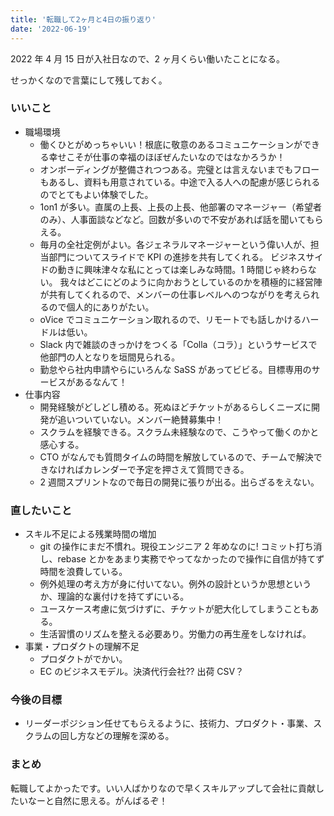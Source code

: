 ```yaml
---
title: '転職して2ヶ月と4日の振り返り'
date: '2022-06-19'
---
```


2022 年 4 月 15 日が入社日なので、2 ヶ月くらい働いたことになる。

せっかくなので言葉にして残しておく。

### いいこと

- 職場環境
  - 働くひとがめっちゃいい！根底に敬意のあるコミュニケーションができる幸せこそが仕事の幸福のほぼぜんたいなのではなかろうか！
  - オンボーディングが整備されつつある。完璧とは言えないまでもフローもあるし、資料も用意されている。中途で入る人への配慮が感じられるのでとてもよい体験でした。
  - 1on1 が多い。直属の上長、上長の上長、他部署のマネージャー（希望者のみ）、人事面談などなど。回数が多いので不安があれば話を聞いてもらえる。
  - 毎月の全社定例がよい。各ジェネラルマネージャーという偉い人が、担当部門についてスライドで KPI の進捗を共有してくれる。
    ビジネスサイドの動きに興味津々な私にとっては楽しみな時間。1 時間じゃ終わらない。
    我々はどこにどのように向かおうとしているのかを積極的に経営陣が共有してくれるので、メンバーの仕事レベルへのつながりを考えられるので個人的にありがたい。
  - oVice でコミュニケーション取れるので、リモートでも話しかけるハードルは低い。
  - Slack 内で雑談のきっかけをつくる「Colla（コラ）」というサービスで他部門の人となりを垣間見られる。
  - 勤怠やら社内申請やらにいろんな SaSS があってビビる。目標専用のサービスがあるなんて！
- 仕事内容
  - 開発経験がどしどし積める。死ぬほどチケットがあるらしくニーズに開発が追いついていない。メンバー絶賛募集中！
  - スクラムを経験できる。スクラム未経験なので、こうやって働くのかと感心する。
  - CTO がなんでも質問タイムの時間を解放しているので、チームで解決できなければカレンダーで予定を押さえて質問できる。
  - 2 週間スプリントなので毎日の開発に張りが出る。出らざるをえない。

### 直したいこと

- スキル不足による残業時間の増加
  - git の操作にまだ不慣れ。現役エンジニア 2 年めなのに!
    コミット打ち消し、rebase とかをあまり実務でやってなかったので操作に自信が持てず時間を浪費している。
  - 例外処理の考え方が身に付いてない。例外の設計というか思想というか、理論的な裏付けを持てずにいる。
  - ユースケース考慮に気づけずに、チケットが肥大化してしまうこともある。
  - 生活習慣のリズムを整える必要あり。労働力の再生産をしなければ。
- 事業・プロダクトの理解不足
  - プロダクトがでかい。
  - EC のビジネスモデル。決済代行会社?? 出荷 CSV？

### 今後の目標

- リーダーポジション任せてもらえるように、技術力、プロダクト・事業、スクラムの回し方などの理解を深める。

### まとめ

転職してよかったです。いい人ばかりなので早くスキルアップして会社に貢献したいなーと自然に思える。がんばるぞ！
